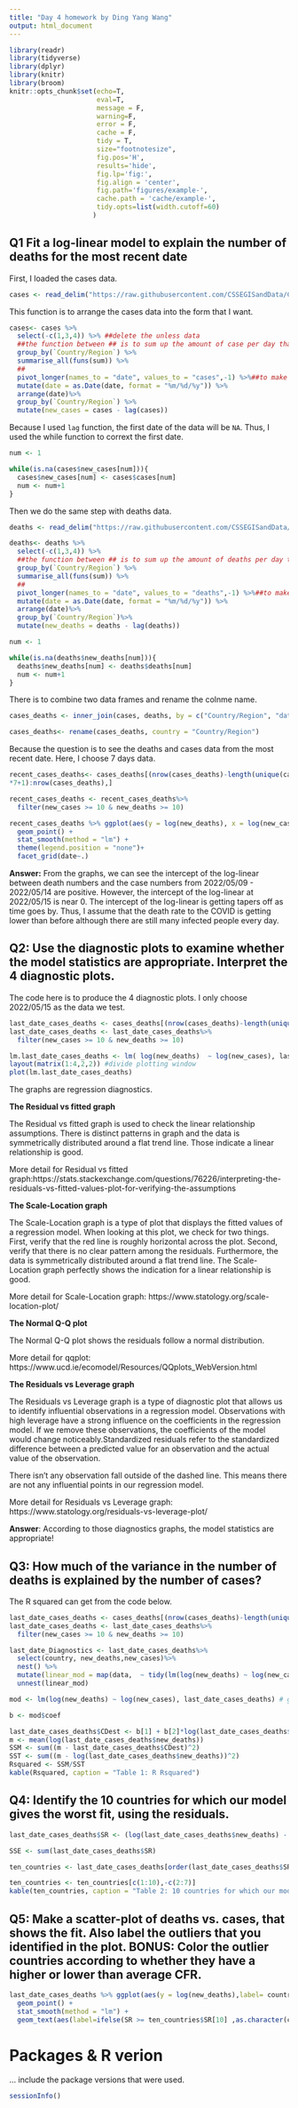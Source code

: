 ```yaml
---
title: "Day 4 homework by Ding Yang Wang"
output: html_document
---
```


```r
library(readr)
library(tidyverse)
library(dplyr)
library(knitr)
library(broom)
knitr::opts_chunk$set(echo=T,
                      eval=T, 
                      message = F,
                      warning=F, 
                      error = F,
                      cache = F, 
                      tidy = T, 
                      size="footnotesize",
                      fig.pos='H',
                      results='hide',
                      fig.lp='fig:',
                      fig.align = 'center',
                      fig.path='figures/example-', 
                      cache.path = 'cache/example-',
                      tidy.opts=list(width.cutoff=60)
                     )
```

## Q1 Fit a log-linear model to explain the number of deaths for the most recent date

First, I loaded the cases data. 
```r
cases <- read_delim("https://raw.githubusercontent.com/CSSEGISandData/COVID-19/master/csse_covid_19_data/csse_covid_19_time_series/time_series_covid19_confirmed_global.csv", delim = ",")
```

This function is to arrange the cases data into the form that I want.
```r
cases<- cases %>% 
  select(-c(1,3,4)) %>% ##delete the unless data 
  ##the function between ## is to sum up the amount of case per day that group by the same country name
  group_by(`Country/Region`) %>% 
  summarise_all(funs(sum)) %>% 
  ##
  pivot_longer(names_to = "date", values_to = "cases",-1) %>%##to make a long column data into row data
  mutate(date = as.Date(date, format = "%m/%d/%y")) %>%
  arrange(date)%>%
  group_by(`Country/Region`) %>%
  mutate(new_cases = cases - lag(cases))
```

Because I used `lag` function, the first date of the data will be `NA`. Thus, I used the while function to corrext the first date.
```r
num <- 1

while(is.na(cases$new_cases[num])){
  cases$new_cases[num] <- cases$cases[num]
  num <- num+1
}
```

Then we do the same step with deaths data.
```r
deaths <- read_delim("https://raw.githubusercontent.com/CSSEGISandData/COVID-19/master/csse_covid_19_data/csse_covid_19_time_series/time_series_covid19_deaths_global.csv", delim = ",")

deaths<- deaths %>% 
  select(-c(1,3,4)) %>% 
  ##the function between ## is to sum up the amount of deaths per day that group by the same country name
  group_by(`Country/Region`) %>% 
  summarise_all(funs(sum)) %>% 
  ##
  pivot_longer(names_to = "date", values_to = "deaths",-1) %>%##to make a long column data into row data
  mutate(date = as.Date(date, format = "%m/%d/%y")) %>%
  arrange(date)%>%
  group_by(`Country/Region`)%>%
  mutate(new_deaths = deaths - lag(deaths))

num <- 1

while(is.na(deaths$new_deaths[num])){
  deaths$new_deaths[num] <- deaths$deaths[num]
  num <- num+1
}
```

There is to combine two data frames and rename the colnme name.
```r
cases_deaths <- inner_join(cases, deaths, by = c("Country/Region", "date"))

cases_deaths<- rename(cases_deaths, country = "Country/Region")
```

Because the question is to see the deaths and cases data from the most recent date. Here, I choose 7 days data.
```r
recent_cases_deaths<- cases_deaths[(nrow(cases_deaths)-length(unique(cases_deaths$country))
*7+1):nrow(cases_deaths),]

recent_cases_deaths <- recent_cases_deaths%>%
  filter(new_cases >= 10 & new_deaths >= 10)

recent_cases_deaths %>% ggplot(aes(y = log(new_deaths), x = log(new_cases))) +
  geom_point() + 
  stat_smooth(method = "lm") +
  theme(legend.position = "none")+
  facet_grid(date~.)
```
**Answer:** From the graphs, we can see the intercept of the log-linear between death numbers and the case numbers from 2022/05/09 - 2022/05/14 are positive. However, the intercept of the log-linear at 2022/05/15 is near 0. The intercept of the log-linear is getting tapers off as time goes by. Thus, I assume that the death rate to the COVID is getting lower than before although there are still many infected people every day.


## Q2: Use the diagnostic plots to examine whether the model statistics are appropriate. Interpret the 4 diagnostic plots.

The code here is to produce the 4 diagnostic plots. I only choose 2022/05/15 as the data we test.
```r
last_date_cases_deaths <- cases_deaths[(nrow(cases_deaths)-length(unique(cases_deaths$country))+1):nrow(cases_deaths),]
last_date_cases_deaths <- last_date_cases_deaths%>%
  filter(new_cases >= 10 & new_deaths >= 10)

lm.last_date_cases_deaths <- lm( log(new_deaths)  ~ log(new_cases), last_date_cases_deaths) 
layout(matrix(1:4,2,2)) #divide plotting window 
plot(lm.last_date_cases_deaths)
```
The graphs are regression diagnostics. 

**The Residual vs fitted graph**

The Residual vs fitted graph is used to check the linear relationship assumptions. There is distinct patterns in graph and the data is symmetrically distributed around a flat trend line. Those indicate a linear relationship is good. 

More detail for Residual vs fitted graph:https://stats.stackexchange.com/questions/76226/interpreting-the-residuals-vs-fitted-values-plot-for-verifying-the-assumptions

**The Scale-Location graph**

The Scale-Location graph is a type of plot that displays the fitted values of a regression model. When looking at this plot, we check for two things. First, verify that the red line is roughly horizontal across the plot. Second, verify that there is no clear pattern among the residuals. Furthermore, the data is symmetrically distributed around a flat trend line. The Scale-Location graph perfectly shows the indication for a linear relationship is good.

More detail for Scale-Location graph: https://www.statology.org/scale-location-plot/

**The Normal Q-Q plot**

The Normal Q-Q plot shows the residuals follow a normal distribution.

More detail for qqplot: https://www.ucd.ie/ecomodel/Resources/QQplots_WebVersion.html

**The Residuals vs Leverage graph**

The Residuals vs Leverage graph is a type of diagnostic plot that allows us to identify influential observations in a regression model. Observations with high leverage have a strong influence on the coefficients in the regression model. If we remove these observations, the coefficients of the model would change noticeably.Standardized residuals refer to the standardized difference between a predicted value for an observation and the actual value of the observation.

There isn't any observation fall outside of the dashed line. This means there are not any influential points in our regression model.

More detail for Residuals vs Leverage graph: https://www.statology.org/residuals-vs-leverage-plot/

**Answer**: According to those diagnostics graphs, the model statistics are appropriate!

## Q3: How much of the variance in the number of deaths is explained by the number of cases?

The R squared can get from the code below.
```r
last_date_cases_deaths <- cases_deaths[(nrow(cases_deaths)-length(unique(cases_deaths$country))+1):nrow(cases_deaths),]
last_date_cases_deaths <- last_date_cases_deaths%>%
  filter(new_cases >= 10 & new_deaths >= 10)

last_date_Diagnostics <- last_date_cases_deaths%>%
  select(country, new_deaths,new_cases)%>%
  nest() %>%
  mutate(linear_mod = map(data,  ~ tidy(lm(log(new_deaths) ~ log(new_cases),data=.)))) %>% 
  unnest(linear_mod)

mod <- lm(log(new_deaths) ~ log(new_cases), last_date_cases_deaths) # get the least squares fit

b <- mod$coef

last_date_cases_deaths$CDest <- b[1] + b[2]*log(last_date_cases_deaths$new_cases)
m <- mean(log(last_date_cases_deaths$new_deaths))
SSM <- sum((m - last_date_cases_deaths$CDest)^2)
SST <- sum((m - log(last_date_cases_deaths$new_deaths))^2)
Rsquared <- SSM/SST
kable(Rsquared, caption = "Table 1: R Rsquared")
```

## Q4: Identify the 10 countries for which our model gives the worst fit, using the residuals.
```r
last_date_cases_deaths$SR <- (log(last_date_cases_deaths$new_deaths) - last_date_cases_deaths$CDest)^2

SSE <- sum(last_date_cases_deaths$SR)

ten_countries <- last_date_cases_deaths[order(last_date_cases_deaths$SR, decreasing = TRUE),]

ten_countries <- ten_countries[c(1:10),-c(2:7)]
kable(ten_countries, caption = "Table 2: 10 countries for which our model gives the worst fit")
```

## Q5: Make a scatter-plot of deaths vs. cases, that shows the fit. Also label the outliers that you identified in the plot. BONUS: Color the outlier countries according to whether they have a higher or lower than average CFR.

```r
last_date_cases_deaths %>% ggplot(aes(y = log(new_deaths),label= country, x = log(new_cases))) +
  geom_point() + 
  stat_smooth(method = "lm") +
  geom_text(aes(label=ifelse(SR >= ten_countries$SR[10] ,as.character(country),'')),hjust=0,vjust=0)
```
# Packages & R verion 

... include the package versions that were used.

```r
sessionInfo()
```